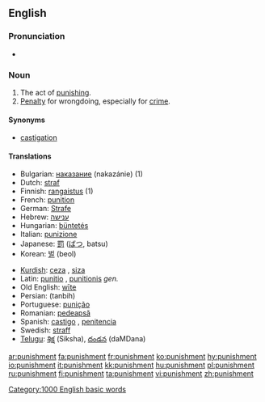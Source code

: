 {{wikipedia}}

==English==

===Pronunciation===
*{{audio|en-us-punishment.ogg|Audio (US)}}

===Noun===
{{en-noun}}

# The act of [[punish|punishing]].
# [[penalty|Penalty]] for wrongdoing, especially for [[crime]].

====Synonyms====
*[[castigation]]

====Translations====
{{top}}
*Bulgarian: [[наказание]] (nakazánie) {{n}} (1)
*Dutch: [[straf]] {{f}}
*Finnish: [[rangaistus]] (1)
*French: [[punition]] {{f}}
*German: [[Strafe]] {{f}}
*Hebrew: [[ענישה]] {{f}}
*Hungarian: [[büntetés]]
*Italian: [[punizione]] {{f}}
*Japanese: [[罰]] ([[ばつ]], batsu)
*Korean: [[벌]] (beol)
{{mid}}
*[[Kurdish]]: [[ceza]] {{m}}, [[siza]] {{m}}
*Latin: [[punitio]] {{f}}, [[punitionis]] ''gen.''
*Old English: [[wite|wīte]] {{n}}
*Persian: {{FAchar|[[تنبیه]]}} (tanbih)
*Portuguese: [[punição]] {{f}}
*Romanian: [[pedeapsă]] {{f}}
*Spanish: [[castigo]] {{m}}, [[penitencia]] {{f}}
*Swedish: [[straff]] {{c}}
*[[Telugu]]: [[శిక్ష]] (Siksha), [[దండన]] (daMDana)
{{bottom}}

[[Category:1000 English basic words]]

[[ar:punishment]]
[[fa:punishment]]
[[fr:punishment]]
[[ko:punishment]]
[[hy:punishment]]
[[io:punishment]]
[[it:punishment]]
[[kk:punishment]]
[[hu:punishment]]
[[pl:punishment]]
[[ru:punishment]]
[[fi:punishment]]
[[ta:punishment]]
[[vi:punishment]]
[[zh:punishment]]
